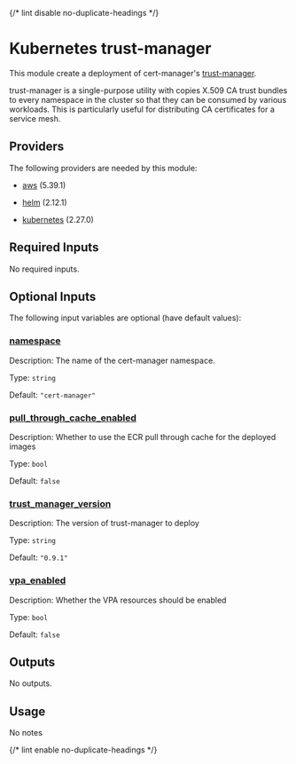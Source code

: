 
{/* lint disable no-duplicate-headings */}

# Kubernetes trust-manager

<ModuleHeader name="kube_trust_manager" sourceHref="https://github.com/Panfactum/stack/tree/__PANFACTUM_VERSION_EDGE__/packages/infrastructure/kube_trust_manager" status="stable" type="live" />

This module create a deployment of cert-manager's
[trust-manager](https://cert-manager.io/docs/trust/trust-manager/).

trust-manager is a single-purpose utility with copies X.509 CA trust bundles
to every namespace in the cluster so that they can be consumed by various workloads.
This is particularly useful for distributing CA certificates for a service mesh.

## Providers

The following providers are needed by this module:

* [aws](https://registry.terraform.io/providers/hashicorp/aws/5.39.1/docs) (5.39.1)

* [helm](https://registry.terraform.io/providers/hashicorp/helm/2.12.1/docs) (2.12.1)

* [kubernetes](https://registry.terraform.io/providers/hashicorp/kubernetes/2.27.0/docs) (2.27.0)

## Required Inputs

No required inputs.

## Optional Inputs

The following input variables are optional (have default values):

### <a name="input_namespace" /> [namespace](#input_namespace)

Description: The name of the cert-manager namespace.

Type: `string`

Default: `"cert-manager"`

### <a name="input_pull_through_cache_enabled" /> [pull\_through\_cache\_enabled](#input_pull_through_cache_enabled)

Description: Whether to use the ECR pull through cache for the deployed images

Type: `bool`

Default: `false`

### <a name="input_trust_manager_version" /> [trust\_manager\_version](#input_trust_manager_version)

Description: The version of trust-manager to deploy

Type: `string`

Default: `"0.9.1"`

### <a name="input_vpa_enabled" /> [vpa\_enabled](#input_vpa_enabled)

Description: Whether the VPA resources should be enabled

Type: `bool`

Default: `false`

## Outputs

No outputs.

## Usage

No notes

{/* lint enable no-duplicate-headings */}
